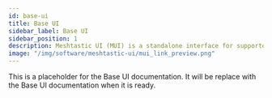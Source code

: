 ```yaml
---
id: base-ui
title: Base UI
sidebar_label: Base UI
sidebar_position: 1
description: Meshtastic UI (MUI) is a standalone interface for supported Meshtastic devices, enabling direct interaction without requiring a phone for most functions. It runs alongside the firmware, providing messaging, mapping, and configuration tools.
image: "/img/software/meshtastic-ui/mui_link_preview.png"
---
```


This is a placeholder for the Base UI documentation. It will be replace with the Base UI documentation when it is ready.
